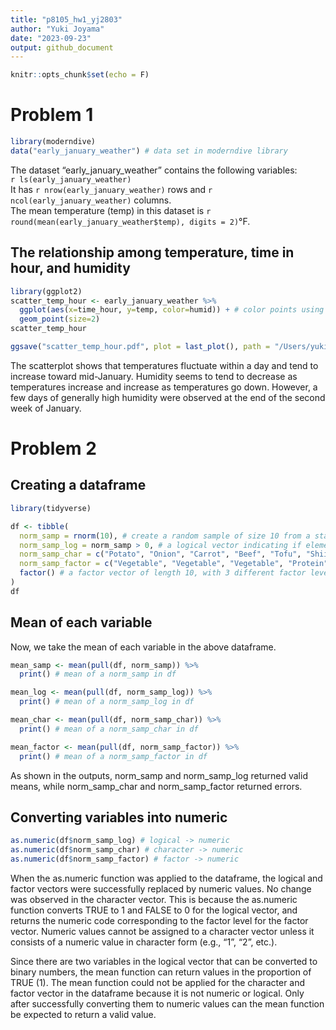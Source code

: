 ```yaml
---
title: "p8105_hw1_yj2803"
author: "Yuki Joyama"
date: "2023-09-23"
output: github_document
---
```


```r
knitr::opts_chunk$set(echo = F)
```

# Problem 1
```r
library(moderndive)
data("early_january_weather") # data set in moderndive library
```

The dataset "early_january_weather" contains the following variables:  
`r ls(early_january_weather)`  
It has `r nrow(early_january_weather)` rows and `r ncol(early_january_weather)` columns.  
The mean temperature (temp) in this dataset is `r round(mean(early_january_weather$temp), digits = 2)`°F.

## The relationship among temperature, time in hour, and humidity
```r
library(ggplot2)
scatter_temp_hour <- early_january_weather %>% 
  ggplot(aes(x=time_hour, y=temp, color=humid)) + # color points using the humid variable
  geom_point(size=2) 
scatter_temp_hour

ggsave("scatter_temp_hour.pdf", plot = last_plot(), path = "/Users/yukijoyama/Library/CloudStorage/GoogleDrive-jikeyu1995@gmail.com/My Drive/version_control/MS-biostats/Data Science 1/p8105_hw1_yj2803") # save the scatterplot in the working directory
```

The scatterplot shows that temperatures fluctuate within a day and tend to increase toward mid-January.
Humidity seems to tend to decrease as temperatures increase and increase as temperatures go down. However, a few days of generally high humidity were observed at the end of the second week of January.  

# Problem 2

## Creating a dataframe 
```r
library(tidyverse)
```

```r
df <- tibble(
  norm_samp = rnorm(10), # create a random sample of size 10 from a standard normal distribution
  norm_samp_log = norm_samp > 0, # a logical vector indicating if elements in df are greater then 0
  norm_samp_char = c("Potato", "Onion", "Carrot", "Beef", "Tofu", "Shiitake", "Soysauce", "Salt", "Scallion", "Bokchoy"), # a character vector of length 10
  norm_samp_factor = c("Vegetable", "Vegetable", "Vegetable", "Protein", "Protein", "Vegetable", "Seasoning", "Seasoning", "Vegetable", "Vegetable") %>%
  factor() # a factor vector of length 10, with 3 different factor levels
)
df
```

## Mean of each variable

Now, we take the mean of each variable in the above dataframe. 

```r
mean_samp <- mean(pull(df, norm_samp)) %>% 
  print() # mean of a norm_samp in df

mean_log <- mean(pull(df, norm_samp_log)) %>% 
  print() # mean of a norm_samp_log in df

mean_char <- mean(pull(df, norm_samp_char)) %>% 
  print() # mean of a norm_samp_char in df

mean_factor <- mean(pull(df, norm_samp_factor)) %>% 
  print() # mean of a norm_samp_factor in df
```

As shown in the outputs, norm_samp and norm_samp_log returned valid means, while norm_samp_char and norm_samp_factor returned errors.  

## Converting variables into numeric

```r
as.numeric(df$norm_samp_log) # logical -> numeric
as.numeric(df$norm_samp_char) # character -> numeric
as.numeric(df$norm_samp_factor) # factor -> numeric
```

When the as.numeric function was applied to the dataframe, the logical and factor vectors were successfully replaced by numeric values. No change was observed in the character vector.
This is because the as.numeric function converts TRUE to 1 and FALSE to 0 for the logical vector, and returns the numeric code corresponding to the factor level for the factor vector. Numeric values cannot be assigned to a character vector unless it consists of a numeric value in character form (e.g., "1", "2", etc.). 

Since there are two variables in the logical vector that can be converted to binary numbers, the mean function can return values in the proportion of TRUE (1). The mean function could not be applied for the character and factor vector in the dataframe because it is not numeric or logical. Only after successfully converting them to numeric values can the mean function be expected to return a valid value.


